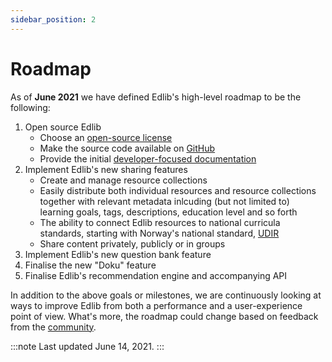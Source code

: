 ```yaml
---
sidebar_position: 2
---
```


# Roadmap

As of **June 2021** we have defined Edlib's high-level roadmap to be the following:

1. Open source Edlib
    * Choose an [open-source license](https://github.com/cerpus/Edlib/blob/master/LICENSE)
    * Make the source code available on [GitHub](https://github.com/cerpus/Edlib)
    * Provide the initial [developer-focused documentation](https://github.com/cerpus/Edlib/issues/1)
2. Implement Edlib's new sharing features
    * Create and manage resource collections
    * Easily distribute both individual resources and resource collections together with relevant metadata inlcuding (but not limited to) learning goals, tags, descriptions, education level and so forth
    * The ability to connect Edlib resources to national curricula standards, starting with Norway's national standard, [UDIR](https://www.udir.no/laring-og-trivsel/lareplanverket/)
    * Share content privately, publicly or in groups 
3. Implement Edlib's new question bank feature
4. Finalise the new &quot;Doku&quot; feature
5. Finalise Edlib's recommendation engine and accompanying API

In addition to the above goals or milestones, we are continuously looking at ways to improve Edlib from both a performance and a user-experience point of view. What's more, the roadmap could change based on feedback from the [community](/docs/community/contributing).

:::note 
Last updated June 14, 2021. 
:::